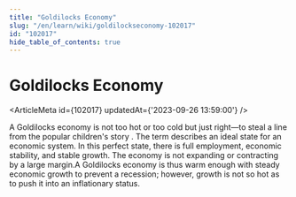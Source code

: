 ```yaml
---
title: "Goldilocks Economy"
slug: "/en/learn/wiki/goldilockseconomy-102017"
id: "102017"
hide_table_of_contents: true
---
```



# Goldilocks Economy

<ArticleMeta id={102017} updatedAt={'2023-09-26 13:59:00'} />
<div className='border-solid border-b border-t-0 my-4 border-[var(--ifm-color-gray-300)]' />

A Goldilocks economy is not too hot or too cold but just right—to steal a line from the popular children's story . The term describes an ideal state for an economic system. In this perfect state, there is full employment, economic stability, and stable growth. The economy is not expanding or contracting by a large margin.A Goldilocks economy is thus warm enough with steady economic growth to prevent a recession; however, growth is not so hot as to push it into an inflationary status.
